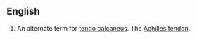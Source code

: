 ==English==
#An alternate term for [[tendo calcaneus]].  The [[Achilles tendon]]. <!-- [[Archillis Tendon]]. ??? -->